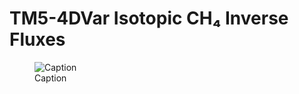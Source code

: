 # TM5-4DVar Isotopic CH₄ Inverse Fluxes

![Caption](./media/tm54dvar-ch4flux-monthgrid-v1_Data_Flow.png)